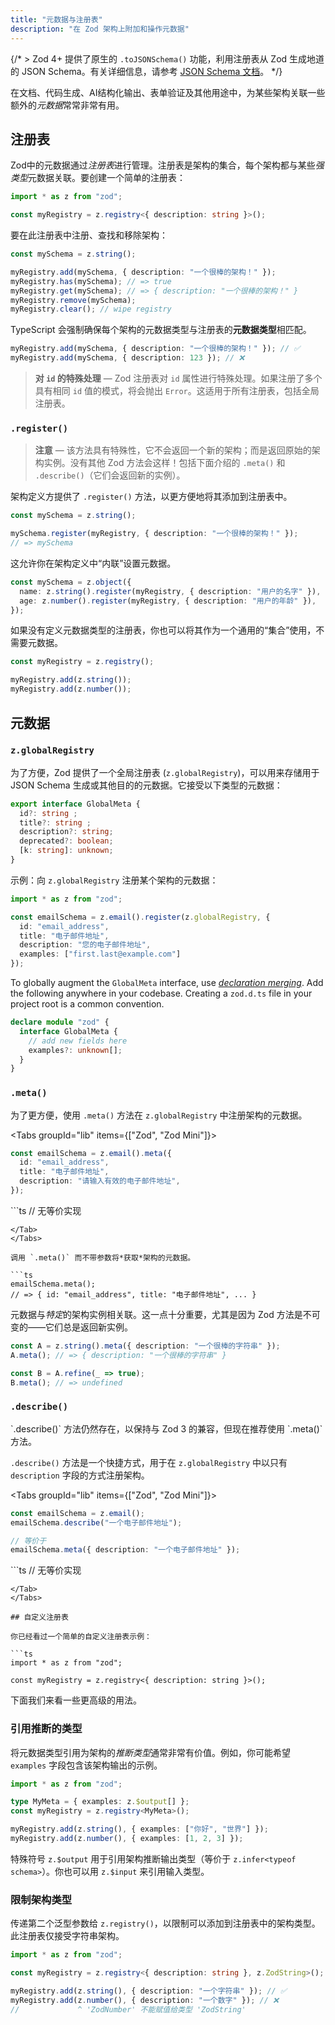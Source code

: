 ```yaml
---
title: "元数据与注册表"
description: "在 Zod 架构上附加和操作元数据"
---
```



{/* > Zod 4+ 提供了原生的 `.toJSONSchema()` 功能，利用注册表从 Zod 生成地道的 JSON Schema。有关详细信息，请参考 [JSON Schema 文档](/json-schema)。 */}

在文档、代码生成、AI结构化输出、表单验证及其他用途中，为某些架构关联一些额外的*元数据*常常非常有用。

## 注册表

Zod中的元数据通过*注册表*进行管理。注册表是架构的集合，每个架构都与某些*强类型*元数据关联。要创建一个简单的注册表：

```ts
import * as z from "zod";

const myRegistry = z.registry<{ description: string }>();
```

要在此注册表中注册、查找和移除架构：

```ts
const mySchema = z.string();

myRegistry.add(mySchema, { description: "一个很棒的架构！" });
myRegistry.has(mySchema); // => true
myRegistry.get(mySchema); // => { description: "一个很棒的架构！" }
myRegistry.remove(mySchema);
myRegistry.clear(); // wipe registry
```

TypeScript 会强制确保每个架构的元数据类型与注册表的**元数据类型**相匹配。

```ts
myRegistry.add(mySchema, { description: "一个很棒的架构！" }); // ✅
myRegistry.add(mySchema, { description: 123 }); // ❌
```

> **对 `id` 的特殊处理** — Zod 注册表对 `id` 属性进行特殊处理。如果注册了多个具有相同 `id` 值的模式，将会抛出 `Error`。这适用于所有注册表，包括全局注册表。


### `.register()`

> **注意** — 该方法具有特殊性，它不会返回一个新的架构；而是返回原始的架构实例。没有其他 Zod 方法会这样！包括下面介绍的 `.meta()` 和 `.describe()`（它们会返回新的实例）。

架构定义方提供了 `.register()` 方法，以更方便地将其添加到注册表中。

```ts
const mySchema = z.string();

mySchema.register(myRegistry, { description: "一个很棒的架构！" });
// => mySchema
```

这允许你在架构定义中“内联”设置元数据。

```ts
const mySchema = z.object({
  name: z.string().register(myRegistry, { description: "用户的名字" }),
  age: z.number().register(myRegistry, { description: "用户的年龄" }),
});
```

<Callout>
如果没有定义元数据类型的注册表，你也可以将其作为一个通用的“集合”使用，不需要元数据。

```ts
const myRegistry = z.registry();

myRegistry.add(z.string());
myRegistry.add(z.number());
```
</Callout>


## 元数据

### `z.globalRegistry`

为了方便，Zod 提供了一个全局注册表 (`z.globalRegistry`)，可以用来存储用于 JSON Schema 生成或其他目的的元数据。它接受以下类型的元数据：

```ts
export interface GlobalMeta {
  id?: string ;
  title?: string ;
  description?: string;
  deprecated?: boolean;
  [k: string]: unknown;
}
```

示例：向 `z.globalRegistry` 注册某个架构的元数据：

```ts
import * as z from "zod";

const emailSchema = z.email().register(z.globalRegistry, { 
  id: "email_address",
  title: "电子邮件地址",
  description: "您的电子邮件地址",
  examples: ["first.last@example.com"]
});
```

To globally augment the `GlobalMeta` interface, use [*declaration merging*](https://www.typescriptlang.org/docs/handbook/declaration-merging.html). Add the following anywhere in your codebase. Creating a `zod.d.ts` file in your project root is a common convention.

```ts
declare module "zod" {
  interface GlobalMeta {
    // add new fields here
    examples?: unknown[];
  }
}
```

### `.meta()`

为了更方便，使用 `.meta()` 方法在 `z.globalRegistry` 中注册架构的元数据。

<Tabs groupId="lib" items={["Zod", "Zod Mini"]}>
<Tab value="Zod">
```ts
const emailSchema = z.email().meta({ 
  id: "email_address",
  title: "电子邮件地址",
  description: "请输入有效的电子邮件地址",
});
```
</Tab>
<Tab value="Zod Mini">
```ts
// 无等价实现
  
 
```
</Tab>
</Tabs>

调用 `.meta()` 而不带参数将*获取*架构的元数据。

```ts
emailSchema.meta();
// => { id: "email_address", title: "电子邮件地址", ... }
```

元数据与*特定*的架构实例相关联。这一点十分重要，尤其是因为 Zod 方法是不可变的——它们总是返回新实例。

```ts
const A = z.string().meta({ description: "一个很棒的字符串" });
A.meta(); // => { description: "一个很棒的字符串" }

const B = A.refine(_ => true);
B.meta(); // => undefined
```

### `.describe()`

<Callout>
`.describe()` 方法仍然存在，以保持与 Zod 3 的兼容，但现在推荐使用 `.meta()` 方法。
</Callout>

`.describe()` 方法是一个快捷方式，用于在 `z.globalRegistry` 中以只有 `description` 字段的方式注册架构。

<Tabs groupId="lib" items={["Zod", "Zod Mini"]}>
<Tab value="Zod">
```ts
const emailSchema = z.email();
emailSchema.describe("一个电子邮件地址");

// 等价于
emailSchema.meta({ description: "一个电子邮件地址" });
```
</Tab>
<Tab value="Zod Mini">
```ts
// 无等价实现
 
 
 
 
```
</Tab>
</Tabs>

## 自定义注册表

你已经看过一个简单的自定义注册表示例：

```ts
import * as z from "zod";

const myRegistry = z.registry<{ description: string }>();
```

下面我们来看一些更高级的用法。

### 引用推断的类型

将元数据类型引用为架构的*推断类型*通常非常有价值。例如，你可能希望 `examples` 字段包含该架构输出的示例。

```ts
import * as z from "zod";

type MyMeta = { examples: z.$output[] };
const myRegistry = z.registry<MyMeta>();

myRegistry.add(z.string(), { examples: ["你好", "世界"] });
myRegistry.add(z.number(), { examples: [1, 2, 3] });
```

特殊符号 `z.$output` 用于引用架构推断输出类型（等价于 `z.infer<typeof schema>`）。你也可以用 `z.$input` 来引用输入类型。

### 限制架构类型

传递第二个泛型参数给 `z.registry()`，以限制可以添加到注册表中的架构类型。此注册表仅接受字符串架构。

```ts
import * as z from "zod";

const myRegistry = z.registry<{ description: string }, z.ZodString>();

myRegistry.add(z.string(), { description: "一个字符串" }); // ✅
myRegistry.add(z.number(), { description: "一个数字" }); // ❌ 
//             ^ 'ZodNumber' 不能赋值给类型 'ZodString'
```
